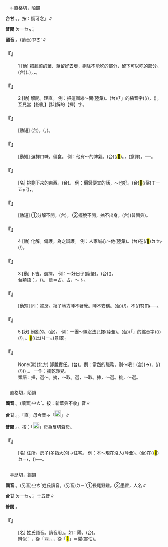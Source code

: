 
=={{ruby|擇|ㄓㄞˊ}}==

　←直格切，陌韻{{ruby|＝|ㄓㄜˊ}}{{ruby|→|ㄗㄜˊ}}

'''台甘''' {{ruby|(文)|ㄉㄧㆤㆶ ͘}}。{{ruby|(語)|ㄉㄨㆷ ͘}}。按：疑可念{{ruby|「|ㄧㄚㆷ ͘}}」∥

'''普閩''' <rt>ㄉㄧㆤㆶ ͘</rt>。

'''國音''' {{ruby|(語)|ㄓㄞˊ}}。(讀音)<rt>ㄗㄜˊ</rt>∥

    

==='''『{{ruby|擇|ㄓㄞˊ}}』'''===
:1  [動] 把蔬菜的葉、莖留好去壞，剔除不能吃的部分，留下可以吃的部分。(台){{ruby|揀|ㄍㄧㄥˋ}}{{ruby|菜|ㄘㄞ˪}}({{ruby|揀|ㄍㄧㄥˋ}}{{ruby|菜|ㄘㄞ˪}}{{ruby|葉|ㄏㄧㄜㆷ ͘}}、{{ruby|菜|ㄘㄞ˪}}{{ruby|骨|ㄍㄨㆵ}})，{{ruby|爛|ㄋㄨㄚ˫}}{{ruby|葉|ㄏㄧㄜㆷ ͘}}{{ruby|粗|ㄘㆦ}}{{ruby|骨|ㄍㄨㆵ}}，{{ruby|攏|ㄌㆲˋ}}{{ruby|揀|ㄍㄧㄥˋ}}{{ruby|<mark>&#xffaf0;</mark>|ㄏㆪ˪}}{{ruby|<mark>&#xffa58;</mark>|ㄙㄚㆶ}}{{ruby|去|ㄎㄧ˪}}。
    

==='''『{{ruby|擇|ㄓㄞˊ}}』'''===
:2  [動] 解開。理直。 例：把這團線～開(陸彙)。(台){{ruby|<mark>&#xffb50;</mark>|ㄐㄧㆵ}}(「{{ruby|此|ㄐㄧˋ}}{{ruby|一|ㄐㄧㆵ ͘}}」的縮音字)(/{{ruby|此|ㄐㄧㆵ}}){{ruby|毬|ㄍㄧㄨˊ}}{{ruby|線|ㄙㄨㆩ˪}}，({{ruby|拍|ㄆㄚㆷ}}{{ruby|結|ㄍㄚㆵ}}{{ruby|毬|ㄍㄧㄨˊ}}){{ruby|汝|ㄌㄧˋ}}{{ruby|加|ㄍㄚ}}{{ruby|敨|ㄊㄠˋ}}{{ruby|付|ㄏㆦ˫}}{{ruby|直|ㄉㄧㆵ ͘}}。互見當【紛亂】[狀]解的【擇】字。
    

==='''『{{ruby|擇|ㄓㄞˊ}}{{ruby|菜|ㄘㄞˋ}}』'''===
: [動短] (台){{ruby|揀|ㄍㄧㄥˋ}}{{ruby|菜|ㄘㄞ˪}}。({{ruby|較|ㄎㄚㆷ}}{{ruby|粗|ㄘㆦ}}{{ruby|丌|ㆤ}}{{ruby|骨|ㄍㄨㆵ}}{{ruby|較|ㄎㄚㆷ}}{{ruby|枯|ㄍㄨㄚ}}{{ruby|丌|ㆤ}}{{ruby|葉|ㄏㄧㄜㆷ ͘}}{{ruby|攏|ㄌㆲˋ}}{{ruby|<mark>&#xffaf0;</mark>|ㄏㆪ˪}}{{ruby|<mark>&#xffa58;</mark>|ㄙㄚㆶ}}，{{ruby|留|ㄌㄠˊ}}{{ruby|幼|ㄧㄨ˪}}{{ruby|丌|ㆤ}})。
    

==='''『{{ruby|擇|ㄓㄞˊ}}{{ruby|食|ㄕˊ}}』'''===
: [動短] 選擇口味。偏食。 例：他有～的脾氣。(台){{ruby|伊|ㄧ}}{{ruby|有|ㄨ˫}}{{ruby|揀|ㄍㄧㄥˋ}}{{ruby|食|ㄐㄧㄚㆷ ͘}}{{ruby|丌|ㆤ}}{{ruby|癖|ㄆㄧㄚㆷ}}{{ruby|癖|ㄆㆪ˪}}({{ruby|脾|ㄅㄧˊ}}{{ruby|→|ㄆㆪ˫}}/<mark>&#xfa0c7;</mark>)。{{ruby|伊|ㄧ}}{{ruby|<mark>&#xffa55;</mark>|ㆣㄠˊ}}{{ruby|揀|ㄍㄧㄥˋ}}{{ruby|食|ㄐㄧㄚㆷ ͘}}，{{ruby|有|ㄨ˫}}{{ruby|偏|ㄆㄧㄢ}}{{ruby|食|ㄒㄧㆵ ͘}}(意譯)。──{{ruby|歹|ㄆㄞˋ}}{{ruby|/|ㄆㆮˋ}}{{ruby|嘴|ㄘㄨㄧ˪}}{{ruby|斗|ㄉㄠˋ}}。
    

==='''『{{ruby|擇|ㄓㄞˊ}}{{ruby|手|ㄕㄡˇ}}{{ruby|貨|ㄏㄨㄛˋ}}』'''===
: [名] 挑剩下來的東西。(台){{ruby|揀|ㄍㄧㄥˋ}}{{ruby|偆|ㄘㄨㄣ}}{{ruby|丌|ㆤ}}。 例：價錢便宜的話，～也好。(台){{ruby|若|ㄋㄚ˫}}{{ruby|有|ㄨ˫}}{{ruby|較|ㄎㄚㆷ}}<mark>&#xffc4b;</mark>(/俗)<rt>ㄒㄧㆦㆶ ͘</rt>({{ruby|便|ㄅㄢˊ}}{{ruby|宜|ㆣㄧˊ}})，{{ruby|人|ㄌㄤˊ}}{{ruby|→|ㄌㄤ˫}}{{ruby|揀|ㄍㄧㄥˋ}}{{ruby|偆|ㄘㄨㄣ}}{{ruby|丌|ㆤ}}{{ruby|<mark>&#xffaca;</mark>|ㄇㄚ˫}}{{ruby|<mark>&#xffa45;</mark>|ㆠㆤ˫}}{{ruby|/|ㆠㄨㆤ˫}}{{ruby|要|ㄧㄠ˪}}{{ruby|緊|ㄍㄧㄣˋ}}。
    

==='''『{{ruby|擇|ㄓㄞˊ}}{{ruby|不|ㄅㄨˋ}}{{ruby|開|ㄎㄞ}}』'''===
: [動短] ①分解不開。(台){{ruby|敨|ㄊㄠˋ}}{{ruby|<mark>&#xffa45;</mark>|ㆠㆤ˫}}{{ruby|/|ㆠㄨㆤ˫}}{{ruby|開|ㄎㄨㄧ}}。 ②擺脫不開，抽不出身。(台){{ruby|拍|ㄆㄚㆷ}}{{ruby|<mark>&#xffa45;</mark>|ㆠㆤ˫}}{{ruby|/|ㆠㄨㆤ˫}}{{ruby|開|ㄎㄨㄧ}}(普閩典)。
    

==='''『{{ruby|擇|ㄓㄞˊ}}』'''===
:4  [動] 化解。偏護。為之辯護。 例：人家誠心～他(陸彙)。(台){{ruby|人|ㄌㄤˊ}}{{ruby|是|ㄒㄧ˫}}{{ruby|好|ㄏㄜˋ}}{{ruby|意|ㄧ˪}}{{ruby|熱|ㆢㄧㄚㆵ ͘}}{{ruby|/|ㄌㄧㄚㆵ ͘}}{{ruby|心|ㄒㄧㆬ}}在(/<mark>&#xf9549;</mark>)<rt>ㄉㆤㆷ</rt>{{ruby|替|ㄊㄨㆤ˪}}{{ruby|/|ㄊㆤ˪}}{{ruby|伊|ㄧ}}(/{{ruby|為|ㄨㄧ˫}}{{ruby|伊|ㄧ}}){{ruby|辯|ㄅㄧㄢ˫}}{{ruby|護|ㄏㆦ˫}}。
    

==='''『{{ruby|擇|ㄓㄞˊ}}』'''===
:3  [動] 卜吉。選擇。 例：～好日子(陸彙)。(台){{ruby|揀|ㄍㄧㄥˋ}}{{ruby|好|ㄏㄜˋ}}({{ruby|丌|ㆤ}}){{ruby|日|ㆢㄧㆵ ͘}}{{ruby|/|ㄌㄧㆵ ͘}}{{ruby|子|ㄐㄧˋ}}。
:台類語：{{ruby|看|ㄎㄨㆩ˪}}。{{ruby|擇|ㄉㄧㆤㆶ ͘}}({{ruby|翻|ㄏㄨㄢ}}){{ruby|日|ㆢㄧㆵ ͘}}{{ruby|/|ㄌㄧㆵ ͘}}{{ruby|曆|ㄌㄧㆤㆶ ͘}}。 詹＝占。占，～卜。
:
    

==='''『{{ruby|擇|ㄓㄞˊ}}{{ruby|席|ㄒㄧˊ}}』'''===
: [動短] 同：摘蓆。換了地方睡不著覺。睡不安穩。(台){{ruby|換|ㄨㆩ˫}}{{ruby|鋪|ㄆㆦ}}(/{{ruby|所|ㄙㆦˋ}}{{ruby|在|ㄗㄞ˫}}){{ruby|睏|ㄎㄨㄣ˪}}{{ruby|<mark>&#xffa45;</mark>|ㆠㆤ˫}}{{ruby|/|ㆠㄨㆤ˫}}{{ruby|去|ㄎㄧ˪}}。不(/伓)<rt>ㆬ˫</rt>{{ruby|是|ㄒㄧ˫}}{{ruby|好|ㄏㄜˋ}}{{ruby|習|ㄒㄧㆵ ͘}}{{ruby|慣|ㄍㄨㄢ˪}}──{{ruby|歹|ㄆㄞˋ}}{{ruby|/|ㄆㆮˋ}}{{ruby|相|ㄒㄧㆲ˪}}。
    

==='''『{{ruby|擇|ㄓㄞˊ}}』'''===
:5  [狀] 紛亂的。(台){{ruby|扑|ㄆㄚㆷ}}{{ruby|結|ㄍㄚㆵ}}{{ruby|毬|ㄍㄧㄨˊ}}{{ruby|丌|ㆤ}}。 例：一團～線沒法兒擇(陸彙)。(台){{ruby|<mark>&#xffb50;</mark>|ㄐㄧㆵ}}(「{{ruby|此|ㄐㄧˋ}}{{ruby|一|ㄐㄧㆵ ͘}}」的縮音字)(/{{ruby|此|ㄐㄧㆵ}}){{ruby|毬|ㄍㄧㄨˊ}}{{ruby|茹|ㄌㄨˊ}}{{ruby|去|ㄎㄧ˪}}{{ruby|丌|ㆤ}}(/{{ruby|拍|ㄆㄚㆷ}}{{ruby|結|ㄍㄚㆵ}}{{ruby|毬|ㄍㄧㄨˊ}}{{ruby|丌|ㆤ}}){{ruby|線|ㄙㄨㆩ˪}}，{{ruby|無|ㆠㄜˊ}}{{ruby|法|ㄏㄨㄚㆵ}}{{ruby|度|ㄉㆦ˫}}{{ruby|通|ㄊㄤ}}{{ruby|敨|ㄊㄠˋ}}{{ruby|直|ㄉㄧㆵ ͘}}。<mark>&#xffb50;</mark>(/此)<rt>ㄐㄧㆵ</rt>{{ruby|毬|ㄍㄧㄨˊ}}{{ruby|線|ㄙㄨㆩ˪}}{{ruby|扑|ㄆㄚㆷ}}{{ruby|結|ㄍㄚㆵ}}{{ruby|球|ㄍㄧㄨˊ}}{{ruby|無|ㆠㄜˊ}}{{ruby|法|ㄏㄨㄚㆵ}}{{ruby|度|ㄉㆦ˫}}{{ruby|通|ㄊㄤ}}{{ruby|敨|ㄊㄠˋ}}{{ruby|開|ㄎㄨㄧ}}(意譯)。
    

==='''『{{ruby|擇|ㄓㄞˊ}}{{ruby|乾|ㄍㄢ}}{{ruby|淨|ㄐㄧㄥˋ}}{{ruby|兒|ㄦ}}』'''===
: None(常)(北方) 卸脫責任。(台){{ruby|卸|ㄒㄧㄚ˪}}{{ruby|責|ㄐㄧㆤㆶ}}{{ruby|任|ㆢㄧㆬ˫}}{{ruby|/|ㄌㄧㆬ˫}}。例：當然的職務，別～吧！(台){{ruby|此|ㄐㄧˋ}}{{ruby|個|ㆤˊ}}(→{{ruby|<mark>&#xffacb;</mark>|ㄗㆤ}}){{ruby|是|ㄒㄧ˫}}{{ruby|當|ㄉㆲ}}{{ruby|然|ㆢㄧㄢˊ}}{{ruby|/|ㄌㄧㄢˊ}}{{ruby|丌|ㆤ}}，{{ruby|愛|ㄞ˪}}{{ruby|做|ㄗㄨㆤ˪}}{{ruby|/|ㄗㄜ˪}}{{ruby|丌|ㆤ}}{{ruby|載|ㄉㄞ˫}}(/{{ruby|戴|ㄉㄞ˪}}){{ruby|事|ㄐㄧ˪}}(/{{ruby|事|ㄉㄞ˫}}{{ruby|情|ㄐㄧ˪}})({{ruby|職|ㄐㄧㆵ}}{{ruby|務|ㆠㄨ˫}})，{{ruby|<mark>&#xffb49;</mark>|ㄇㄞ˪}}{{ruby|卸|ㄒㄧㄚ˪}}{{ruby|責|ㄐㄧㆤㆶ}}{{ruby|任|ㆢㄧㆬ˫}}{{ruby|/|ㄌㄧㆬ˫}}。 一作：摘乾淨兒。
:類語：擇，選～。摘，～取。選，～取。揀，～選。挑，～選。
:
    

=={{ruby|宅|ㄓㄞˊ}}==

　直格切，陌韻

'''國音''' {{ruby|(語)|ㄓㄞˊ}}。(讀音)<rt>ㄓㄜˋ</rt>。按：新華典不收{{ruby|「|ㄓㄜˋ}}」音∥

'''台甘''' {{ruby|(文)|ㄊㄧㆤㆶ ͘}}。{{ruby|(語)|ㄊㆤㆷ ͘}}。「直」母今音→「[[File:fa55.png|20px]]」∥

'''普閩''' {{ruby|(文)|ㄉㄧㆤㆶ ͘}}。{{ruby|(白)|ㄊㄧㆤㆶ ͘}}。按：「[[File:fa46.png|20px]]」母為反切聲母。

    

==='''『{{ruby|宅|ㄓㄞˊ}}』'''===
: [名] 住所。房子(多指大的)→住宅。 例：本～現在沒人(陸彙)。(台){{ruby|厝|ㄘㄨ˪}}{{ruby|內|ㄌㄞ˫}}{{ruby|現|ㄏㄧㄢ˫}}{{ruby|在|ㄗㄞ˫}}{{ruby|攏|ㄌㆲˋ}}{{ruby|無|ㆠㄜˊ}}{{ruby|人|ㄌㄤˊ}}在(/<mark>&#xf9853;</mark>)<rt>ㄉㄧ˫</rt>{{ruby|咧|ㄌㆤ˪}}，({{ruby|除|ㄉㄧˊ}}{{ruby|/|ㄉㄨˊ}}{{ruby|去|ㄉㄧˊ}}{{ruby|顧|ㄍㆦ˪}}{{ruby|厝|ㄘㄨ˪}}{{ruby|丌|ㆤ}}{{ruby|人|ㄌㄤˊ}}{{ruby|以|ㄧˋ}}{{ruby|外|ㆣㄨㄚ˫}})──{{ruby|倩|ㄑㄧㆩ˪}}{{ruby|丌|ㆤ}}{{ruby|人|ㄌㄤˊ}}{{ruby|應|ㄧㄥ˪}}{{ruby|付|ㄏㄨ˪}}{{ruby|來|ㄌㄞˊ}}{{ruby|訪|ㄏㆲˋ}}{{ruby|問|ㄇㆭ˫}}{{ruby|丌|ㆤ}}{{ruby|人|ㄌㄤˊ}}{{ruby|客|ㄎㆤㆷ}}{{ruby|丌|ㆤ}}{{ruby|常|ㄒㄧㆲˊ}}{{ruby|套|ㄊㄜ˪}}{{ruby|語|ㆣㄨˋ}}{{ruby|/|ㆣㄧˋ}}。
    

=={{ruby|翟|ㄓㄞˊ}}==

　亭歷切，錫韻

'''國音''' {{ruby|(語)|ㄓㄞˊ}}。(另音)<rt>ㄓㄜˊ</rt>姓氏讀音。(另音)<rt>ㄉㄧˊ</rt>①長尾野雞。②墨翟，人名∥

'''台甘''' <rt>ㄉㄧㆤㆶ ͘</rt>。十五音∥

'''普閩''' {{ruby|(文)|ㄉㄧㆤㆶ ͘}}{{ruby|。|ㄊㄧㆤㆶ ͘}}。

    

==='''『{{ruby|翟|ㄓㄞˊ}}』'''===
: [名] 姓氏語音。讀音用{{ruby|「|ㄓㄜˊ}}」。如：陽{{ruby|翟|ㄓㄜˊ}}。(台){{ruby|翟|ㄉㄧㆤㆶ ͘}}。
:辨似：{{ruby|翟|ㄓㄞˊ}}，從「羽」，{{ruby|瞿|ㄐㄩˋ}}，從「<mark>&#xf9cd2;</mark>」＝懼(害怕)。
:
    
